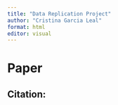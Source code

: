 ```yaml
---
title: "Data Replication Project"
author: "Cristina Garcia Leal"
format: html
editor: visual
---
```


# Paper

## Citation:
